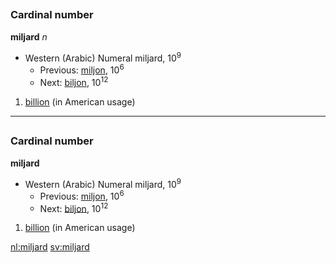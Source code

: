 =={{nl}}==
===Cardinal number===
'''miljard''' ''n''

* Western (Arabic) Numeral miljard, 10<sup>9</sup>
**Previous: [[miljon]], 10<sup>6</sup>
**Next: [[biljon]], 10<sup>12</sup>

#[[billion]] (in American usage)

----
=={{sv}}==
===Cardinal number===
'''miljard'''
* Western (Arabic) Numeral miljard, 10<sup>9</sup>
**Previous: [[miljon]], 10<sup>6</sup>
**Next: [[biljon]], 10<sup>12</sup>

#[[billion]] (in American usage)

[[nl:miljard]]
[[sv:miljard]]